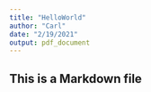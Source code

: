 ```yaml
---
title: "HelloWorld"
author: "Carl"
date: "2/19/2021"
output: pdf_document
---
```



## This is a Markdown file 


